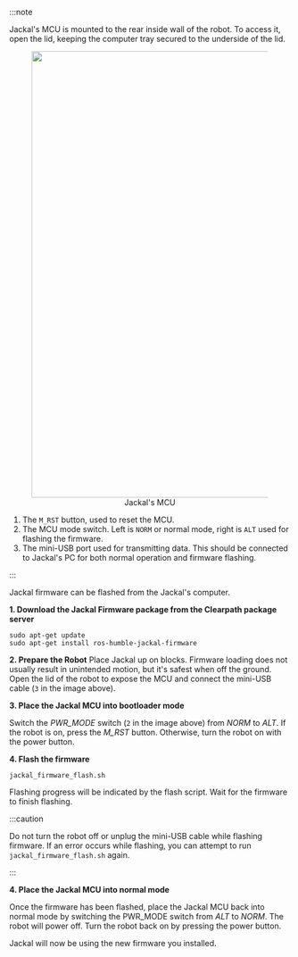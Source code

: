 :::note

Jackal's MCU is mounted to the rear inside wall of the robot. To access it, open the lid, keeping the computer
tray secured to the underside of the lid.

<center>
  <figure>
    <img
      src="/img/robot_images/jackal_images/mcu-annotated.jpg"
      width="800"
    />
    <figcaption>Jackal's MCU</figcaption>
  </figure>
</center>

1. The `M_RST` button, used to reset the MCU.
2. The MCU mode switch. Left is `NORM` or normal mode, right is `ALT` used for flashing the firmware.
3. The mini-USB port used for transmitting data. This should be connected to Jackal's PC for both normal operation and firmware flashing.

:::

Jackal firmware can be flashed from the Jackal's computer.

**1. Download the Jackal Firmware package from the Clearpath package server**

```
sudo apt-get update
sudo apt-get install ros-humble-jackal-firmware
```

**2. Prepare the Robot**
Place Jackal up on blocks. Firmware loading does not usually result in unintended motion, but it's safest when
off the ground. 
Open the lid of the robot to expose the MCU and connect the mini-USB cable (`3` in the image above).

**3. Place the Jackal MCU into bootloader mode**

Switch the _PWR_MODE_ switch (`2` in the image above) from _NORM_ to _ALT_. If the robot is on, press the _M_RST_ button. Otherwise, turn the
robot on with the power button.

**4. Flash the firmware**

```
jackal_firmware_flash.sh
```

Flashing progress will be indicated by the flash script. Wait for the firmware to finish flashing.

:::caution

Do not turn the robot off or unplug the mini-USB cable while flashing firmware. If an error occurs while
flashing, you can attempt to run `jackal_firmware_flash.sh` again.

:::

**4. Place the Jackal MCU into normal mode**

Once the firmware has been flashed, place the Jackal MCU back into normal mode by switching the PWR_MODE switch from _ALT_ to _NORM_.
The robot will power off. Turn the robot back on by pressing the power button.

Jackal will now be using the new firmware you installed.